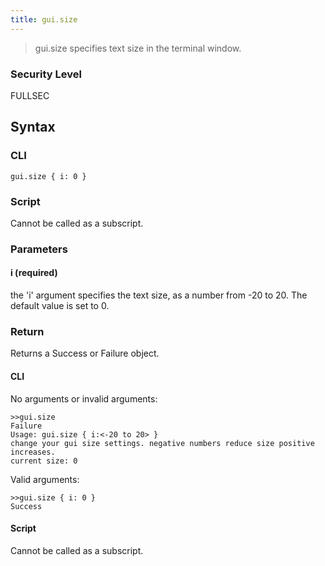 ```yaml
---
title: gui.size
---
```


> gui.size specifies text size in the terminal window.

### Security Level

FULLSEC

## Syntax

### CLI

```
gui.size { i: 0 }
```

### Script

Cannot be called as a subscript.

### Parameters

#### i (required)

the 'i' argument specifies the text size, as a number from -20 to 20. The default value is set to 0.

### Return

Returns a Success or Failure object.

#### CLI

No arguments or invalid arguments:

```
>>gui.size
Failure
Usage: gui.size { i:<-20 to 20> }
change your gui size settings. negative numbers reduce size positive increases.
current size: 0
```

Valid arguments:

```
>>gui.size { i: 0 }
Success
```

#### Script

Cannot be called as a subscript.
